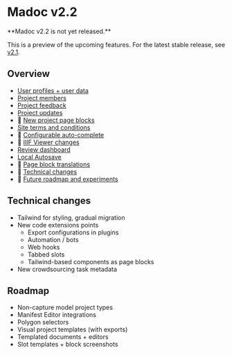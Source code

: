 
# Madoc v2.2

<Callout type="warning">
**Madoc v2.2 is not yet released.**

This is a preview of the upcoming features. For the latest stable release, see [v2.1](/releases/v2.1).
</Callout>

## Overview

- [User profiles + user data](/admin-guide/users/user-profiles)
- [Project members](/admin-guide/projects/project-members)
- [Project feedback](/admin-guide/projects/project-feedback)
- [Project updates](/admin-guide/projects/project-updates)
- 🚧 [New project page blocks](#)
- [Site terms and conditions](/admin-guide/configuration/guides/site-terms)
- 🚧 [Configurable auto-complete](#)
- 🚧 [IIIF Viewer changes](#)
- [Review dashboard](/admin-guide/projects/review-dashboard)
- [Local Autosave](/admin-guide/projects/local-autosave)
- 🚧 [Page block translations](#)
- 🚧 [Technical changes](#technical-changes)
- 🚧 [Future roadmap and experiments](#roadmap)



## Technical changes

- Tailwind for styling, gradual migration
- New code extensions points
  - Export configurations in plugins
  - Automation / bots
  - Web hooks
  - Tabbed slots
  - Tailwind-based components as page blocks
- New crowdsourcing task metadata


## Roadmap

- Non-capture model project types
- Manifest Editor integrations
- Polygon selectors
- Visual project templates (with exports)
- Templated documents + editors
- Slot templates + block screenshots
